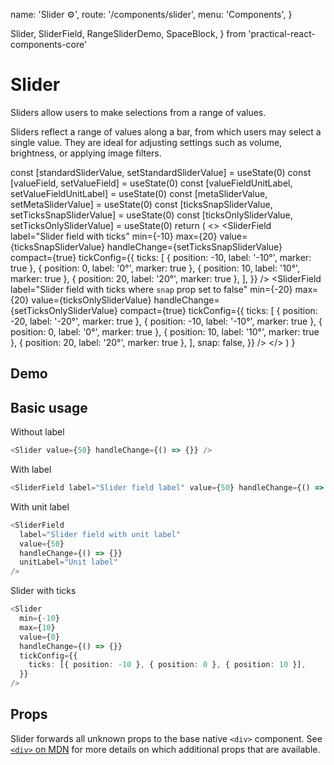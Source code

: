   name: 'Slider ⚙',
  route: '/components/slider',
  menu: 'Components',
}


  Slider,
  SliderField,
  RangeSliderDemo,
  SpaceBlock,
} from 'practical-react-components-core'

# Slider

Sliders allow users to make selections from a range of values.

Sliders reflect a range of values along a bar, from which users may select a single value.
They are ideal for adjusting settings such as volume, brightness, or applying image filters.

  const [standardSliderValue, setStandardSliderValue] = useState(0)
  const [valueField, setValueField] = useState(0)
  const [valueFieldUnitLabel, setValueFieldUnitLabel] = useState(0)
  const [metaSliderValue, setMetaSliderValue] = useState(0)
  const [ticksSnapSliderValue, setTicksSnapSliderValue] = useState(0)
  const [ticksOnlySliderValue, setTicksOnlySliderValue] = useState(0)
  return (
    <>
      <Slider
        value={standardSliderValue}
        handleChange={setStandardSliderValue}
      />
      <SpaceBlock variant={16} />
      <SliderField
        value={valueField}
        handleChange={setValueField}
        label="Slider field label"
      />
      <SpaceBlock variant={16} />
      <SliderField
        value={valueFieldUnitLabel}
        handleChange={setValueFieldUnitLabel}
        label="Slider field with unit label"
        unitLabel="Unit label"
      />
      <SpaceBlock variant={16} />
      <SliderField
        label="Slider field with ticks"
        min={-10}
        max={20}
        value={ticksSnapSliderValue}
        handleChange={setTicksSnapSliderValue}
        compact={true}
        tickConfig={{
          ticks: [
            { position: -10, label: '-10°', marker: true },
            { position: 0, label: '0°', marker: true },
            { position: 10, label: '10°', marker: true },
            { position: 20, label: '20°', marker: true },
          ],
        }}
      />
      <SpaceBlock variant={16} />
      <SliderField
        label="Slider field with ticks where `snap` prop set to false"
        min={-20}
        max={20}
        value={ticksOnlySliderValue}
        handleChange={setTicksOnlySliderValue}
        compact={true}
        tickConfig={{
          ticks: [
            { position: -20, label: '-20°', marker: true },
            { position: -10, label: '-10°', marker: true },
            { position: 0, label: '0°', marker: true },
            { position: 10, label: '10°', marker: true },
            { position: 20, label: '20°', marker: true },
          ],
          snap: false,
        }}
      />
    </>
  )
}

## Demo

<DemoComponent />
<SpaceBlock variant={16} />
<RangeSliderDemo />

## Basic usage

Without label

```typescript type=live
<Slider value={50} handleChange={() => {}} />
```

With label

```typescript type=live
<SliderField label="Slider field label" value={50} handleChange={() => {}} />
```

With unit label

```typescript type=live
<SliderField
  label="Slider field with unit label"
  value={50}
  handleChange={() => {}}
  unitLabel="Unit label"
/>
```

Slider with ticks

```typescript type=live
<Slider
  min={-10}
  max={10}
  value={0}
  handleChange={() => {}}
  tickConfig={{
    ticks: [{ position: -10 }, { position: 0 }, { position: 10 }],
  }}
/>
```

## Props

Slider forwards all unknown props to the base native `<div>` component. See
[`<div>` on MDN](https://developer.mozilla.org/en-US/docs/Web/HTML/Element/div) for more
details on which additional props that are available.

<Props of="Slider" />
